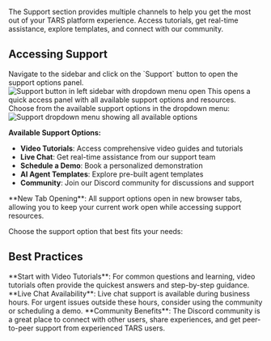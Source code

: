 
The Support section provides multiple channels to help you get the most out of your TARS platform experience. Access tutorials, get real-time assistance, explore templates, and connect with our community.

## Accessing Support

<Steps>
<Step title="Click Support Button" icon="circle-question">
  Navigate to the sidebar and click on the `Support` button to open the support options panel.
  
  <Frame>
  <img src="/images/dashboard/support/step-1-click-support.png" alt="Support button in left sidebar with dropdown menu open" />
  </Frame>
  
  <Check>
  This opens a quick access panel with all available support options and resources.
  </Check>
</Step>

<Step title="Select support option" icon="list">
  Choose from the available support options in the dropdown menu:
  
  <Frame>
  <img src="/images/dashboard/support/step-2-click-relevant-option.png" alt="Support dropdown menu showing all available options" />
  </Frame>
  
  **Available Support Options:**
  - **Video Tutorials**: Access comprehensive video guides and tutorials
  - **Live Chat**: Get real-time assistance from our support team
  - **Schedule a Demo**: Book a personalized demonstration
  - **AI Agent Templates**: Explore pre-built agent templates
  - **Community**: Join our Discord community for discussions and support
  
  <Info>
  **New Tab Opening**: All support options open in new browser tabs, allowing you to keep your current work open while accessing support resources.
  </Info>
</Step>
</Steps>

Choose the support option that best fits your needs:

<Tabs>
  <Tab title="Video Tutorials">
    <VideoTutorials />
  </Tab>

  <Tab title="Live Chat">
    <LiveChat />
  </Tab>

  <Tab title="Schedule a Demo">
    <ScheduleDemo />
  </Tab>

  <Tab title="AI Agent Templates">
    <AgentTemplates />
  </Tab>

  <Tab title="Community">
    <Community />
  </Tab>
</Tabs>

## Best Practices

<Tip>
  **Start with Video Tutorials**: For common questions and learning, video
  tutorials often provide the quickest answers and step-by-step guidance.
</Tip>

<Warning>
  **Live Chat Availability**: Live chat support is available during business
  hours. For urgent issues outside these hours, consider using the community or
  scheduling a demo.
</Warning>

<Info>
  **Community Benefits**: The Discord community is a great place to connect with
  other users, share experiences, and get peer-to-peer support from experienced
  TARS users.
</Info>
